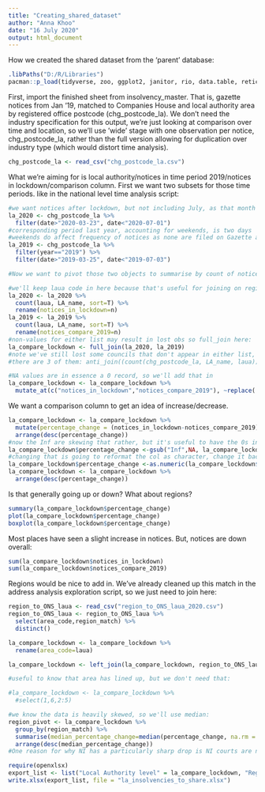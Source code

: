 ---
title: "Creating_shared_dataset"
author: "Anna Khoo"
date: "16 July 2020"
output: html_document
---
How we created the shared dataset from the 'parent' database:

```{r setup}
.libPaths("D:/R/Libraries")
pacman::p_load(tidyverse, zoo, ggplot2, janitor, rio, data.table, reticulate)
```

First, import the finished sheet from insolvency_master. That is, gazette notices from Jan '19, matched to Companies House and local authority area by registered office postcode (chg_postcode_la).
We don't need the industry specification for this output, we're just looking at comparison over time and location, so we'll use 'wide' stage with one observation per notice, chg_postcode_la, rather than the full version allowing for duplication over industry type (which would distort time analysis).

```{r import matched data, chg_postcode_la}
chg_postcode_la <- read_csv("chg_postcode_la.csv")
```
What we're aiming for is local authority/notices in time period 2019/notices in lockdown/comparison column.
First we want two subsets for those time periods. like in the national level time analysis script:
```{r select comparison periods}
#we want notices after lockdown, but not including July, as that month is incomplete:
la_2020 <- chg_postcode_la %>% 
  filter(date>"2020-03-23", date<"2020-07-01")
#corresponding period last year, accounting for weekends, is two days 'ahead' because of leap-year
#weekends do affect frequency of notices as none are filed on Gazette at weekends.
la_2019 <- chg_postcode_la %>%
  filter(year=="2019") %>% 
  filter(date>"2019-03-25", date<"2019-07-03")

#Now we want to pivot those two objects to summarise by count of notices, and then join them into one comparison table:

#we'll keep laua code in here because that's useful for joining on region later
la_2020 <- la_2020 %>% 
  count(laua, LA_name, sort=T) %>% 
  rename(notices_in_lockdown=n)
la_2019 <- la_2019 %>% 
  count(laua, LA_name, sort=T) %>% 
  rename(notices_compare_2019=n)
#non-values for either list may result in lost obs so full_join here:
la_compare_lockdown <- full_join(la_2020, la_2019)
#note we've still lost some councils that don't appear in either list, but that's okay
#there are 3 of them: anti_join((count(chg_postcode_la, LA_name, laua)),la_compare_lockdown)

#NA values are in essence a 0 record, so we'll add that in
la_compare_lockdown <- la_compare_lockdown %>% 
  mutate_at(c("notices_in_lockdown","notices_compare_2019"), ~replace(., is.na(.), 0))
```
We want a comparison column to get an idea of increase/decrease.
```{r}
la_compare_lockdown <- la_compare_lockdown %>% 
  mutate(percentage_change = (notices_in_lockdown-notices_compare_2019)/notices_compare_2019*100) %>% 
  arrange(desc(percentage_change))
#now the Inf are skewing that rather, but it's useful to have the 0s in, so we'll just change those values...
la_compare_lockdown$percentage_change <-gsub("Inf",NA, la_compare_lockdown$percentage_change)
#changing that is going to reformat the col as character, change it back and resort
la_compare_lockdown$percentage_change <-as.numeric(la_compare_lockdown$percentage_change)
la_compare_lockdown <- la_compare_lockdown %>%
  arrange(desc(percentage_change))
```
Is that generally going up or down?
What about regions?

```{r}
summary(la_compare_lockdown$percentage_change)
plot(la_compare_lockdown$percentage_change)
boxplot(la_compare_lockdown$percentage_change)
```
Most places have seen a slight increase in notices. But, notices are down overall:
```{r check sum}
sum(la_compare_lockdown$notices_in_lockdown)
sum(la_compare_lockdown$notices_compare_2019)
```
Regions would be nice to add in. We've already cleaned up this match in the address analysis exploration script, so we just need to join here:
```{r add region}
region_to_ONS_laua <- read_csv("region_to_ONS_laua_2020.csv")
region_to_ONS_laua <- region_to_ONS_laua %>% 
  select(area_code,region_match) %>% 
  distinct()

la_compare_lockdown <- la_compare_lockdown %>% 
  rename(area_code=laua)

la_compare_lockdown <- left_join(la_compare_lockdown, region_to_ONS_laua, by="area_code") 

#useful to know that area has lined up, but we don't need that:

#la_compare_lockdown <- la_compare_lockdown %>% 
  #select(1,6,2:5)
```
```{r quick look at regional pivot}
#we know the data is heavily skewed, so we'll use median:
region_pivot <- la_compare_lockdown %>% 
  group_by(region_match) %>% 
  summarise(median_percentage_change=median(percentage_change, na.rm = T)) %>%
  arrange(desc(median_percentage_change))
#One reason for why NI has a particularly sharp drop is NI courts are not taking any insolvency cases at all, apparently.
```


```{r export}
require(openxlsx)
export_list <- list("Local Authority level" = la_compare_lockdown, "Regional level" = region_pivot)
write.xlsx(export_list, file = "la_insolvencies_to_share.xlsx")

```


